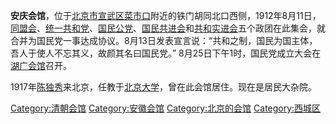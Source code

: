 {{unreferenced|time=2008-6-28}}
'''安庆会馆'''，位于[[北京市|北京市]][[宣武区|宣武区]][[菜市口|菜市口]]附近的铁门胡同北口西侧，1912年8月11日，[[同盟会|同盟会]]、[[统一共和党|统一共和党]]、[[国民公党|国民公党]]、[[国民共进会|国民共进会]]和[[共和实进会|共和实进会]]五个政团在此集会，就合并为国民党一事达成协议。8月13日发表宣言说：“共和之制，国民为国主体，吾人于使人不忘其义，故颜其名曰国民党。” 8月25日下午1时，国民党成立大会在[[湖广会馆|湖广会馆]]召开。

1917年[[陈独秀|陈独秀]]来北京，任教于[[北京大学|北京大学]]，曾在此会馆居住。现在是居民大杂院。

{{BJ-stub}}
{{老北京城}}
[[Category:清朝会馆|Category:清朝会馆]]
[[Category:安徽会馆|Category:安徽会馆]]
[[Category:北京的会馆|Category:北京的会馆]]
[[Category:西城区|Category:西城区]]